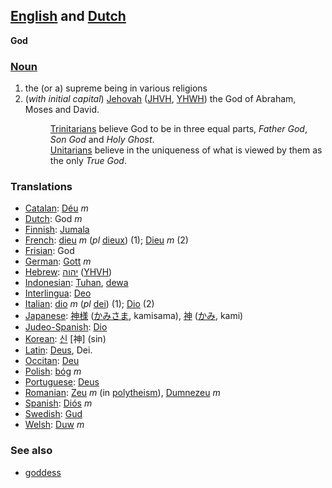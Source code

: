 ==[[English]] and [[Dutch]]==

'''God'''

===[[Noun]]===

#the (or a) supreme being in various religions
# (''with initial capital'') [[Jehovah]] ([[JHVH]], [[YHWH]]) the God of Abraham, Moses and David.
#:[[Trinitarian]]s believe God to be in three equal parts, ''Father God'', ''Son God'' and ''Holy Ghost''.
#:[[Unitarian]]s believe in the uniqueness of what is viewed by them as the only ''True God''.

===Translations===
*[[Catalan]]: [[Déu]] ''m''
*[[Dutch]]: God ''m''
*[[Finnish]]: [[Jumala]]
*[[French]]: [[dieu]] ''m'' (''pl'' [[dieux]]) (1); [[Dieu]] ''m'' (2)
*[[Frisian]]: God
*[[German]]: [[Gott]] ''m''
*[[Hebrew]]: [[יהוה]] ([[YHVH]])
*[[Indonesian]]: [[Tuhan]], [[dewa]]
*[[Interlingua]]: [[Deo]]
*[[Italian]]: [[dio]] ''m'' (''pl'' [[dei]]) (1); [[Dio]] (2)
*[[Japanese]]: [[神様]] ([[かみさま]], kamisama), [[神]] ([[かみ]], kami)
*[[Judeo-Spanish]]: [[Dio]]
*[[Korean]]: [[신]] [神] (sin)
*[[Latin]]: [[Deus]], Dei.
*[[Occitan]]: [[Deu]]
*[[Polish]]: [[bóg]] ''m''
*[[Portuguese]]: [[Deus]]
*[[Romanian]]: [[Zeu]] ''m'' (in [[polytheism]]), [[Dumnezeu]] ''m''
*[[Spanish]]: [[Diós]] ''m''
*[[Swedish]]: [[Gud]]
*[[Welsh]]: [[Duw]] ''m''

===See also===
* [[goddess]]